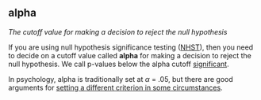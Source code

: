 ## alpha

<dfn>The cutoff value for making a decision to reject the null hypothesis</dfn>

If you are using null hypothesis significance testing ([NHST](n.html#NHST)), then you need to decide on a cutoff value called **alpha** for making a decision to reject the null hypothesis. We call p-values below the alpha cutoff [significant](s.html#significant). 

In psychology, alpha is traditionally set at $\alpha$ = .05, but there are good arguments for [setting a different criterion in some circumstances](http://daniellakens.blogspot.com/2019/05/justifying-your-alpha-by-minimizing-or.html){target="_blank"}. 
